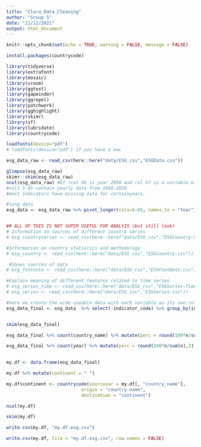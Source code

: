```yaml
---
title: "Clara_Data_Cleaning"
author: "Group 5"
date: "11/12/2021"
output: html_document
---
```


```r
knitr::opts_chunk$set(echo = TRUE, warning = FALSE, message = FALSE)
```

```r
install.packages(countrycode)
```


```r
library(tidyverse)
library(extrafont)
library(mosaic)
library(vroom)
library(ggtext)
library(gapminder)
library(ggrepel)
library(patchwork)
library(gghighlight)
library(skimr)
library(sf)
library(lubridate)
library(countrycode)

loadfonts(device="pdf")
# loadfonts(device="pdf") if you have a mac
```

```r


esg_data_raw <- read_csv(here::here("data/ESG_csv","ESGData.csv"))

glimpse(esg_data_raw)
skimr::skim(esg_data_raw)
ncol(esg_data_raw) #67 (col 66 is year 2050 and col 67 is a variable with no information names X67)
#cols 5-65 contain yearly data from 1960-2020
#most indicators have missing data for certainyears. 

#long data 
esg_data <- esg_data_raw %>% pivot_longer(cols=5:65, names_to = "Year") %>% select(-`2050`) %>% janitor::clean_names()


## ALL OF THIS IS NOT SUPER USEFUL FOR ANALYIS (but still look)
# Information on sources of different country series
# esg_countryseries <- read_csv(here::here("data/ESG_csv","ESGCountry-Series.csv"))

#Information on country statistics and methodology
# esg_country <- read_csv(here::here("data/ESG_csv","ESGCountry.csv"))

 #Shows sources of data
# esg_footnote <- read_csv(here::here("data/ESG_csv","ESGFootNote.csv"))

#Explain meaning of different features related to time series
# esg_series_time <- read_csv(here::here("data/ESG_csv","ESGSeries-Time.csv"))
# esg_series <- read_csv(here::here("data/ESG_csv","ESGSeries.csv"))

```   

```r



#here we create the wide useable data with each variable as its own column
esg_data_final <- esg_data  %>% select(-indicator_code) %>% group_by(indicator_name) %>% pivot_wider(names_from = indicator_name, values_from = value)


skim(esg_data_final)

esg_data_final %>% count(country_name) %>% mutate(perc = round(100*n/sum(n),2))

esg_data_final %>% count(year) %>% mutate(perc = round(100*n/sum(n),2))
  
```
```r
my.df <- data.frame(esg_data_final)

my.df %>% mutate(continent = " ")

my.df$continent <- countrycode(sourcevar = my.df[, "country_name"],
                            origin = "country.name",
                            destination = "continent")

ncol(my.df)

skim(my.df)
```

```r
write.csv(my.df, "my.df.esg.csv")

write.csv(my.df, file = "my.df.esg.csv", row.names = FALSE)
```


